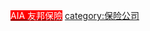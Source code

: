 [[友邦保險|<span style="background:red; color:white">AIA 友邦保險</span>]]<noinclude>
[[category:保险公司]]
</noinclude>